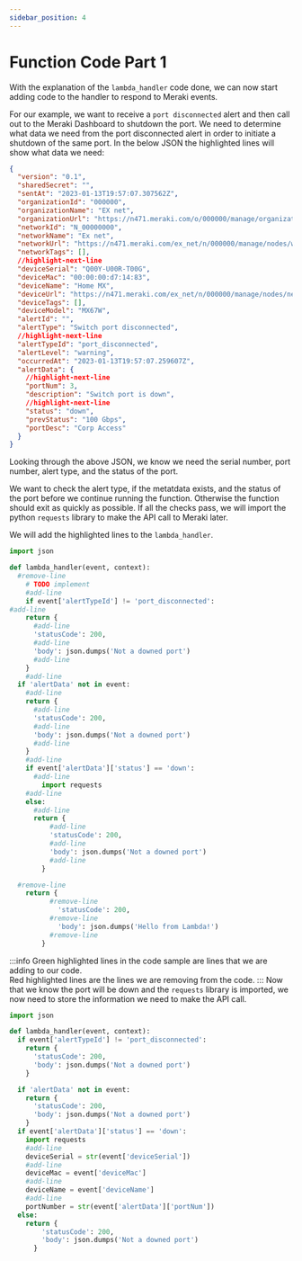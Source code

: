 ```yaml
---
sidebar_position: 4
---
```


# Function Code Part 1

With the explanation of the `lambda_handler` code done, we can now start adding code to the handler to respond to Meraki events.

For our example, we want to receive a `port disconnected` alert and then call out to the Meraki Dashboard to shutdown the port. We need to determine what data we need from the port disconnected alert in order to initiate a shutdown of the same port. In the below JSON the highlighted lines will show what data we need:

```json showLineNumbers
{
  "version": "0.1",
  "sharedSecret": "",
  "sentAt": "2023-01-13T19:57:07.307562Z",
  "organizationId": "000000",
  "organizationName": "EX net",
  "organizationUrl": "https://n471.meraki.com/o/000000/manage/organization/overview",
  "networkId": "N_00000000",
  "networkName": "Ex net",
  "networkUrl": "https://n471.meraki.com/ex_net/n/000000/manage/nodes/wired_status",
  "networkTags": [],
  //highlight-next-line
  "deviceSerial": "Q00Y-U00R-T00G",
  "deviceMac": "00:00:00:d7:14:83",
  "deviceName": "Home MX",
  "deviceUrl": "https://n471.meraki.com/ex_net/n/000000/manage/nodes/new_wired_status",
  "deviceTags": [],
  "deviceModel": "MX67W",
  "alertId": "",
  "alertType": "Switch port disconnected",
  //highlight-next-line
  "alertTypeId": "port_disconnected",
  "alertLevel": "warning",
  "occurredAt": "2023-01-13T19:57:07.259607Z",
  "alertData": {
    //highlight-next-line
    "portNum": 3,
    "description": "Switch port is down",
    //highlight-next-line
    "status": "down",
    "prevStatus": "100 Gbps",
    "portDesc": "Corp Access"
  }
}
```

Looking through the above JSON, we know we need the serial number, port number, alert type, and the status of the port.

We want to check the alert type, if the metatdata exists, and the status of the port before we continue running the function. Otherwise the function should exit as quickly as possible.
If all the checks pass, we will import the python `requests` library to make the API call to Meraki later.

We will add the highlighted lines to the `lambda_handler`.

```python title='lambda_function.py showLineNumbers'
import json

def lambda_handler(event, context):
  #remove-line
    # TODO implement
    #add-line
    if event['alertTypeId'] != 'port_disconnected':
#add-line
    return {
      #add-line
      'statusCode': 200,
      #add-line
      'body': json.dumps('Not a downed port')
      #add-line
    }
    #add-line
  if 'alertData' not in event:
    #add-line
    return {
      #add-line
      'statusCode': 200,
      #add-line
      'body': json.dumps('Not a downed port')
      #add-line
    }
    #add-line
    if event['alertData']['status'] == 'down':
      #add-line
        import requests
    #add-line
    else:
      #add-line
      return {
          #add-line
          'statusCode': 200,
          #add-line
          'body': json.dumps('Not a downed port')
          #add-line
        }

  #remove-line
    return {
          #remove-line
            'statusCode': 200,
          #remove-line
            'body': json.dumps('Hello from Lambda!')
          #remove-line
        }
```

:::info
Green highlighted lines in the code sample are lines that we are adding to our code.  
Red highlighted lines are the lines we are removing from the code.
:::
Now that we know the port will be down and the `requests` library is imported, we now need to store the information we need to make the API call.

```python title='lambda_function.py showLineNumbers'
import json

def lambda_handler(event, context):
  if event['alertTypeId'] != 'port_disconnected':
    return {
      'statusCode': 200,
      'body': json.dumps('Not a downed port')
    }

  if 'alertData' not in event:
    return {
      'statusCode': 200,
      'body': json.dumps('Not a downed port')
    }
  if event['alertData']['status'] == 'down':
    import requests
    #add-line
    deviceSerial = str(event['deviceSerial'])
    #add-line
    deviceMac = event['deviceMac']
    #add-line
    deviceName = event['deviceName']
    #add-line
    portNumber = str(event['alertData']['portNum'])
  else:
    return {
        'statusCode': 200,
        'body': json.dumps('Not a downed port')
      }

```
